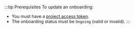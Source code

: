 :::tip Prerequisites
To update an onboarding:

* You must have a [project access token](../../authentication/index.mdx#tokens-project).
* The onboarding status must be `Ongoing` (valid or invalid).
:::